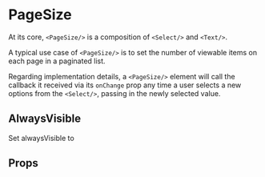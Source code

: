 
<Meta component={PageSize} title="Docs/PageSize" />

# PageSize

At its core, `<PageSize/>` is a composition of `<Select/>` and `<Text/>`.

A typical use case of `<PageSize/>` is to set the number of viewable items on each page in a paginated list.

Regarding implementation details, a `<PageSize/>` element will call the callback it received via its `onChange` prop any time a user selects a new options from the `<Select/>`, passing in the newly selected value.

<Editor code={storyBasic} />

## AlwaysVisible

Set alwaysVisible to

<Editor code={storyAlwaysVisible} />

## Props

<ArgsTable of={PageSize} exclude={excludedProps} />
